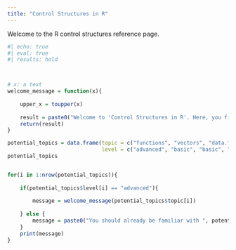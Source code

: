 ```yaml
---
title: "Control Structures in R"
---
```


Welcome to the R control structures reference page.


```r
#| echo: true
#| eval: true
#| results: hold



# x: a text
welcome_message = function(x){
    
    upper_x = toupper(x)
    
    result = paste0("Welcome to 'Control Structures in R'. Here, you find information about ", upper_x, ".")
    return(result)
}

potential_topics = data.frame(topic = c("functions", "vectors", "data.frames", "conditionals", "loops"),
                              level = c("advanced", "basic", "basic", "advanced", "advanced"))
potential_topics


for(i in 1:nrow(potential_topics)){
    
    if(potential_topics$level[i] == "advanced"){
        
        message = welcome_message(potential_topics$topic[i])
        
    } else {
        message = paste0("You should already be familiar with ", potential_topics$topic[i])
    }
    print(message)
}

```







